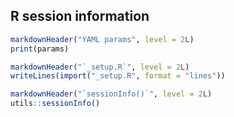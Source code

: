 ## R session information {.tabset}

```r
markdownHeader("YAML params", level = 2L)
print(params)

markdownHeader("`_setup.R`", level = 2L)
writeLines(import("_setup.R", format = "lines"))

markdownHeader("`sessionInfo()`", level = 2L)
utils::sessionInfo()
```
